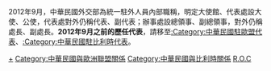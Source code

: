 2012年9月，中華民國外交部為統一駐外人員內部職稱，明定大使館、代表處設大使、公使，代表處對外仍稱代表、副代表；辦事處設總領事、副總領事，對外仍稱處長、副處長。'''2012年9月之前的歷任代表'''，請移至[[:Category:中華民國駐歐盟代表|:Category:中華民國駐歐盟代表]]、[[:Category:中華民國駐比利時代表|:Category:中華民國駐比利時代表]]。

[[Category:中華民國駐歐洲大使|+]]
[[Category:中華民國與歐洲聯盟關係|Category:中華民國與歐洲聯盟關係]]
[[Category:中華民國與比利時關係|Category:中華民國與比利時關係]]
[[Category:驻比利时大使|R.O.C]]